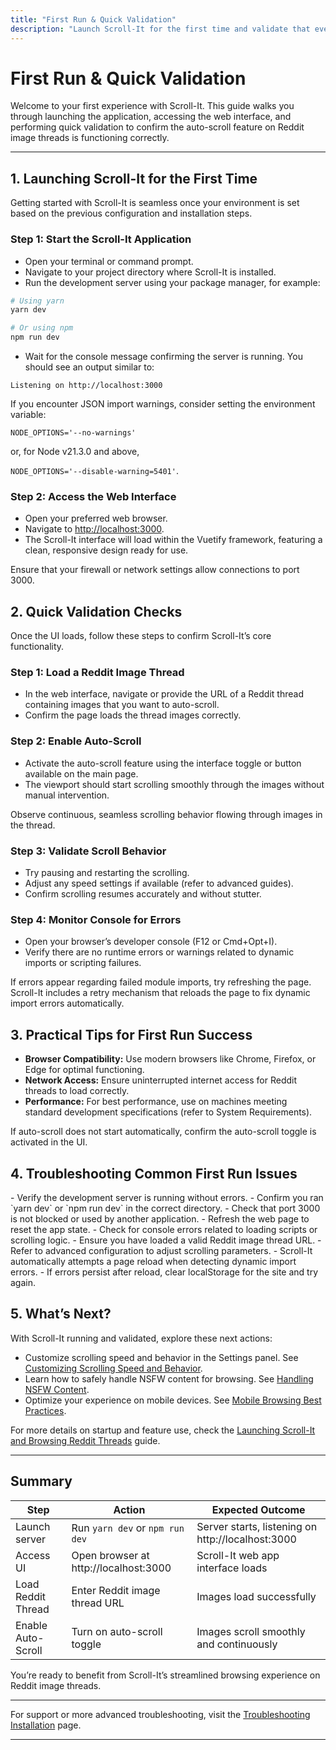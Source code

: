 ```yaml
---
title: "First Run & Quick Validation"
description: "Launch Scroll-It for the first time and validate that everything is working. Includes expected outputs, tips for accessing the web UI, and fast checks to ensure Reddit image threads auto-scroll as designed."
---
```


# First Run & Quick Validation

Welcome to your first experience with Scroll-It. This guide walks you through launching the application, accessing the web interface, and performing quick validation to confirm the auto-scroll feature on Reddit image threads is functioning correctly.

---

## 1. Launching Scroll-It for the First Time

Getting started with Scroll-It is seamless once your environment is set based on the previous configuration and installation steps.

### Step 1: Start the Scroll-It Application

- Open your terminal or command prompt.
- Navigate to your project directory where Scroll-It is installed.
- Run the development server using your package manager, for example:

```bash
# Using yarn
yarn dev

# Or using npm
npm run dev
```

- Wait for the console message confirming the server is running. You should see an output similar to:

```
Listening on http://localhost:3000
```

<Tip>
If you encounter JSON import warnings, consider setting the environment variable:

`NODE_OPTIONS='--no-warnings'` 

or, for Node v21.3.0 and above, 

`NODE_OPTIONS='--disable-warning=5401'`.
</Tip>

### Step 2: Access the Web Interface

- Open your preferred web browser.
- Navigate to [http://localhost:3000](http://localhost:3000).
- The Scroll-It interface will load within the Vuetify framework, featuring a clean, responsive design ready for use.

<Note>
Ensure that your firewall or network settings allow connections to port 3000.
</Note>

## 2. Quick Validation Checks

Once the UI loads, follow these steps to confirm Scroll-It’s core functionality.

### Step 1: Load a Reddit Image Thread

- In the web interface, navigate or provide the URL of a Reddit thread containing images that you want to auto-scroll.
- Confirm the page loads the thread images correctly.

### Step 2: Enable Auto-Scroll

- Activate the auto-scroll feature using the interface toggle or button available on the main page.
- The viewport should start scrolling smoothly through the images without manual intervention.

<Check>
Observe continuous, seamless scrolling behavior flowing through images in the thread.
</Check>

### Step 3: Validate Scroll Behavior

- Try pausing and restarting the scrolling.
- Adjust any speed settings if available (refer to advanced guides).
- Confirm scrolling resumes accurately and without stutter.

### Step 4: Monitor Console for Errors

- Open your browser’s developer console (F12 or Cmd+Opt+I).
- Verify there are no runtime errors or warnings related to dynamic imports or scripting failures.

<Warning>
If errors appear regarding failed module imports, try refreshing the page. Scroll-It includes a retry mechanism that reloads the page to fix dynamic import errors automatically.
</Warning>

## 3. Practical Tips for First Run Success

- **Browser Compatibility:** Use modern browsers like Chrome, Firefox, or Edge for optimal functioning.
- **Network Access:** Ensure uninterrupted internet access for Reddit threads to load correctly.
- **Performance:** For best performance, use on machines meeting standard development specifications (refer to System Requirements).

<Tip>
If auto-scroll does not start automatically, confirm the auto-scroll toggle is activated in the UI.
</Tip>

## 4. Troubleshooting Common First Run Issues

<Accordion title="Page Does Not Load at http://localhost:3000">
- Verify the development server is running without errors.
- Confirm you ran `yarn dev` or `npm run dev` in the correct directory.
- Check that port 3000 is not blocked or used by another application.
</Accordion>

<Accordion title="Auto-Scroll Fails to Activate or Stalls">
- Refresh the web page to reset the app state.
- Check for console errors related to loading scripts or scrolling logic.
- Ensure you have loaded a valid Reddit image thread URL.
- Refer to advanced configuration to adjust scrolling parameters.
</Accordion>

<Accordion title="Dynamic Import Errors in Console">
- Scroll-It automatically attempts a page reload when detecting dynamic import errors.
- If errors persist after reload, clear localStorage for the site and try again.
</Accordion>

## 5. What’s Next?

With Scroll-It running and validated, explore these next actions:

- Customize scrolling speed and behavior in the Settings panel. See [Customizing Scrolling Speed and Behavior](/guides/using-advanced-features/customizing-scrolling).
- Learn how to safely handle NSFW content for browsing. See [Handling NSFW Content](/guides/using-advanced-features/nsfw-handling).
- Optimize your experience on mobile devices. See [Mobile Browsing Best Practices](/guides/using-advanced-features/mobile-optimization).

For more details on startup and feature use, check the [Launching Scroll-It and Browsing Reddit Threads](/guides/getting-started/launch-and-connect) guide.

---

## Summary

| Step           | Action                                   | Expected Outcome                                |
|----------------|------------------------------------------|-----------------------------------------------|
| Launch server  | Run `yarn dev` or `npm run dev`           | Server starts, listening on http://localhost:3000 |
| Access UI      | Open browser at http://localhost:3000     | Scroll-It web app interface loads               |
| Load Reddit Thread | Enter Reddit image thread URL             | Images load successfully                         |
| Enable Auto-Scroll | Turn on auto-scroll toggle                  | Images scroll smoothly and continuously          |

<Check>
You’re ready to benefit from Scroll-It’s streamlined browsing experience on Reddit image threads.
</Check>

---

For support or more advanced troubleshooting, visit the [Troubleshooting Installation](../../getting-started/setup-prerequisites-installation/troubleshooting-install) page.

---